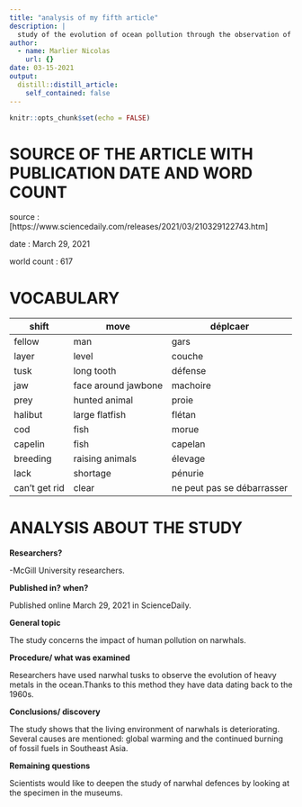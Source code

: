 ```yaml
---
title: "analysis of my fifth article"
description: |
  study of the evolution of ocean pollution through the observation of narwhals .
author:
  - name: Marlier Nicolas
    url: {}
date: 03-15-2021
output:
  distill::distill_article:
    self_contained: false
---
```


```r
knitr::opts_chunk$set(echo = FALSE)
```

# SOURCE OF THE ARTICLE WITH PUBLICATION DATE AND WORD COUNT

source :[https://www.sciencedaily.com/releases/2021/03/210329122743.htm]

date : March 29, 2021

world count : 617


# VOCABULARY

| shift         | move                | déplcaer                   |
| ------------- | ------------------- | -------------------------- |
| fellow        | man                 | gars                       |
| layer         | level               | couche                     |
| tusk          | long tooth          | défense                    |
| jaw           | face around jawbone | machoire                   |
| prey          | hunted animal       | proie                      |
| halibut       | large flatfish      | flétan                     |
| cod           | fish                | morue                      |
| capelin       | fish                | capelan                    |
| breeding      | raising animals     | élevage                    |
| lack          | shortage            | pénurie                    |
| can't get rid | clear               | ne peut pas se débarrasser |


# ANALYSIS ABOUT THE STUDY

**Researchers?**

-McGill University researchers.

**Published in? when?** 

Published online March 29, 2021 in ScienceDaily.

**General topic**

The study concerns the impact of human pollution on narwhals.

**Procedure/ what was examined**

Researchers have used narwhal tusks to observe the evolution of heavy metals in the ocean.Thanks to this method they have data dating back to the 1960s.


**Conclusions/ discovery**

The study shows that the living environment of narwhals is deteriorating. Several causes are mentioned: global warming and the continued burning of fossil fuels in Southeast Asia. 

**Remaining questions**

Scientists would like to deepen the study of narwhal defences by looking at the specimen in the museums.

